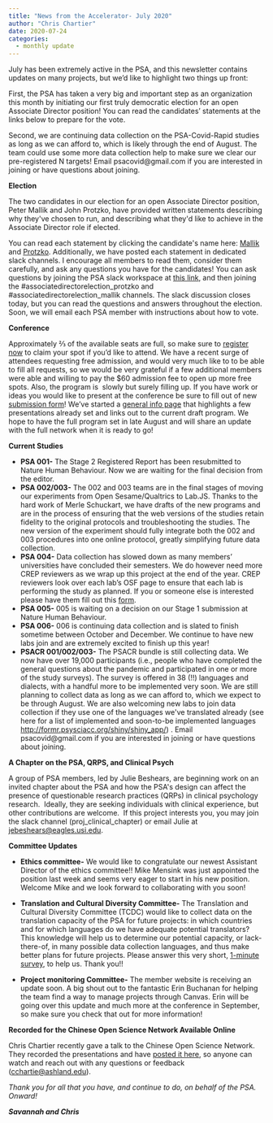 ```yaml
---
title: "News from the Accelerator- July 2020"
author: "Chris Chartier"
date: 2020-07-24
categories:
  - monthly update
---
```


July has been extremely active in the PSA, and this newsletter contains
updates on many projects, but we'd like to highlight two things up
front:

First, the PSA has taken a very big and important step as an
organization this month by initiating our first truly democratic
election for an open Associate Director position! You can read the
candidates' statements at the links below to prepare for the vote.

Second, we are continuing data collection on the PSA-Covid-Rapid studies
as long as we can afford to, which is likely through the end of August.
The team could use some more data collection help to make sure we clear
our pre-registered N targets! Email psacovid@gmail.com if you are
interested in joining or have questions about joining.

**Election**

The two candidates in our election for an open Associate Director
position, Peter Mallik and John Protzko, have provided written
statements describing why they\'ve chosen to run, and describing what
they\'d like to achieve in the Associate Director role if elected. 

You can read each statement by clicking the candidate\'s name here:
[Mallik](https://osf.us18.list-manage.com/track/click?u=f8bacf294e5a46e350b638374&id=b3ade8bed0&e=2a954b69c4)
and
[Protzko](https://osf.us18.list-manage.com/track/click?u=f8bacf294e5a46e350b638374&id=6e158964fc&e=2a954b69c4).
Additionally, we have posted each statement in dedicated slack channels.
I encourage all members to read them, consider them carefully, and ask
any questions you have for the candidates! You can ask questions by
joining the PSA slack workspace at [this
link](https://osf.us18.list-manage.com/track/click?u=f8bacf294e5a46e350b638374&id=43dbddd38d&e=2a954b69c4),
and then joining the #associatedirectorelection_protzko and
#associatedirectorelection_mallik channels. The slack discussion closes
today, but you can read the questions and answers throughout the
election. Soon, we will email each PSA member with instructions about
how to vote.

**Conference**

Approximately ⅔ of the available seats are full, so make sure to
[register
now](https://osf.us18.list-manage.com/track/click?u=f8bacf294e5a46e350b638374&id=77613ed75a&e=fad273e495)
to claim your spot if you'd like to attend. We have a recent surge of
attendees requesting free admission, and would very much like to to be
able to fill all requests, so we would be very grateful if a few
additional members were able and willing to pay the \$60 admission fee
to open up more free spots. Also, the program is  slowly but surely
filling up. If you have work or ideas you would like to present at the
conference be sure to fill out of new [submission
form](https://osf.us18.list-manage.com/track/click?u=f8bacf294e5a46e350b638374&id=2ba832a3cc&e=fad273e495)!
We've started a [general info
page](https://osf.us18.list-manage.com/track/click?u=f8bacf294e5a46e350b638374&id=0517f472ef&e=fad273e495)
that highlights a few presentations already set and links out to the
current draft program. We hope to have the full program set in late
August and will share an update with the full network when it is ready
to go!

**Current Studies**

-   **PSA 001-** The Stage 2 Registered Report has been resubmitted to
    Nature Human Behaviour. Now we are waiting for the final decision
    from the editor.
-   **PSA 002/003-** The 002 and 003 teams are in the final stages of
    moving our experiments from Open Sesame/Qualtrics to Lab.JS. Thanks
    to the hard work of Merle Schuckart, we have drafts of the new
    programs and are in the process of ensuring that the web versions of
    the studies retain fidelity to the original protocols and
    troubleshooting the studies. The new version of the experiment
    should fully integrate both the 002 and 003 procedures into one
    online protocol, greatly simplifying future data collection.
-   **PSA 004-** Data collection has slowed down as many members'
    universities have concluded their semesters. We do however need more
    CREP reviewers as we wrap up this project at the end of the year.
    CREP reviewers look over each lab's OSF page to ensure that each lab
    is performing the study as planned. If you or someone else is
    interested please have them fill out this
    [form](https://docs.google.com/forms/d/e/1FAIpQLSdB7BDtPSI6q_7UxeUcqy4EKNxtYazZwR7P9SVbVKmd6rFBlg/viewform).
-   **PSA 005-** 005 is waiting on a decision on our Stage 1 submission
    at Nature Human Behaviour.
-   **PSA 006-** 006 is continuing data collection and is slated to
    finish sometime between October and December. We continue to have
    new labs join and are extremely excited to finish up this year!
-   **PSACR 001/002/003-** The PSACR bundle is still collecting data. We
    now have over 19,000 participants (i.e., people who have completed
    the general questions about the pandemic and participated in one or
    more of the study surveys). The survey is offered in 38 (!!)
    languages and dialects, with a handful more to be implemented very
    soon. We are still planning to collect data as long as we can afford
    to, which we expect to be through August. We are also welcoming new
    labs to join data collection if they use one of the languages we\'ve
    translated already (see here for a list of implemented and
    soon-to-be implemented languages
    [http://formr.psysciacc.org/shiny/shiny_app/](https://slack-redir.net/link?url=http%3A%2F%2Fformr.psysciacc.org%2Fshiny%2Fshiny_app%2F))
    . Email psacovid@gmail.com if you are interested in joining or have
    questions about joining.

**A Chapter on the PSA, QRPS, and Clinical Psych**

A group of PSA members, led by Julie Beshears, are beginning work on an
invited chapter about the PSA and how the PSA\'s design can affect the
presence of questionable research practices (QRPs) in clinical
psychology research.  Ideally, they are seeking individuals with
clinical experience, but other contributions are welcome.  If this
project interests you, you may join the slack channel
(proj_clinical_chapter) or email Julie at <jebeshears@eagles.usi.edu>.

**Committee Updates**

-   **Ethics committee-** We would like to congratulate our newest
    Assistant Director of the ethics committee!! Mike Mensink was just
    appointed the position last week and seems very eager to start in
    his new position. Welcome Mike and we look forward to collaborating
    with you soon!

```{=html}
<!-- -->
```
-   **Translation and Cultural Diversity Committee-** The Translation
    and Cultural Diversity Committee (TCDC) would like to collect data
    on the translation capacity of the PSA for future projects: in which
    countries and for which languages do we have adequate potential
    translators? This knowledge will help us to determine our potential
    capacity, or lack-there-of, in many possible data collection
    languages, and thus make better plans for future projects. Please
    answer this very short, [1-minute
    survey](https://docs.google.com/forms/d/e/1FAIpQLSfkWhCPl_Zj1o4EhW3jdwGRLo0Wd9h4aMOW9wXk9wt9CLpYiw/viewform){rel="noreferrer noopener"
    target="_blank"}, to help us. Thank you!!

```{=html}
<!-- -->
```
-   **Project monitoring Committee-** The member website is receiving an
    update soon. A big shout out to the fantastic Erin Buchanan for
    helping the team find a way to manage projects through Canvas. Erin
    will be going over this update and much more at the conference in
    September, so make sure you check that out for more information!

**Recorded for the Chinese Open Science Network Available Online **

Chris Chartier recently gave a talk to the Chinese Open Science Network.
They recorded the presentations and have [posted it
here](https://www.bilibili.com/video/BV1nZ4y1W7Ee?p=4), so anyone can
watch and reach out with any questions or feedback
(<cchartie@ashland.edu>). 

*Thank you for all that you have, and continue to do, on behalf of the
PSA. Onward!*

***Savannah and Chris***

